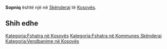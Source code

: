 {{Fshat në 
 | Emri                = Sopniq
 | EmriAlt                = 
 | NAME_SHORT_FORM=      
 | NAME_GENERIC=      
 | NAME_SORT_NAME_RO=      SOPNIQ
 | FULL_NAME_RO = Sopniq
 | FULL_NAME_ND_RO=Sopniq
 | SORT_NAME_RG=SOPNIQ
 | FULL_NAME_RG=Sopniq
 | FULL_NAME_ND_RG=Sopniq
 | SRP_NAME_SHORT_FORM=      
 | SRP_NAME_GENERIC=      
 | SRP_NAME_SORT_NAME_RO=      
 | SRP_FULL_NAME_RO = 
 | SRP_FULL_NAME_ND_RO=
 | SRP_SORT_NAME_RG=
 | SRP_FULL_NAME_RG=
 | SRP_FULL_NAME_ND_RG=
 | Emri (Rasa dhanore) = 
 | Figura              = 
 | Shteti              = Kosovo
 | Komuna              = Skënderaj
 | Kodi postar         = 
 | Sipërfaqja          = 

 | Popullsia           = 

 | Regj. i popullsisë  = 
 | Dend. e popullsisë  = 
 | Faqja zyrtare       = 
 <!--- Koordinatat ----> 
 | Gjerësia            = 42.383056
 | Gjatësia            = 20.584722
 | Lartësia            = 
}}
'''Sopniq''' është një [[]] në [[Skënderaj]] të [[Kosovës]].

<!-- == Gjeografia == -->
<!-- == Historia == -->
<!-- == Demografia == -->
== Shih edhe ==
{{Komuna Skënderaj}}
{{Kosovo-Administrata-Cung}}

[[Kategoria:Fshatra në Kosovës]]
[[Kategoria:Fshatra në Kommunes Skënderaj]]
[[Kategoria:Vendbanime në Kosovës]]